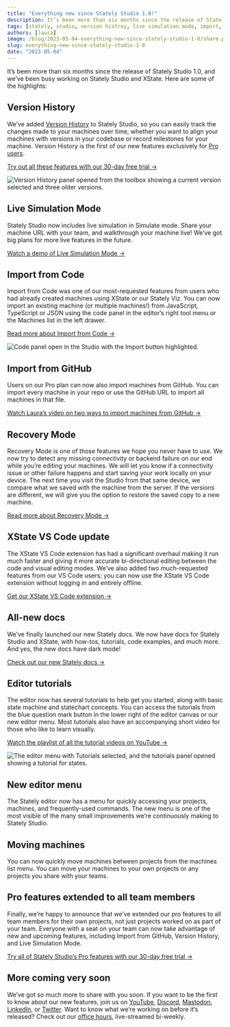 ```yaml
---
title: "Everything new since Stately Studio 1.0!"
description: It’s been more than six months since the release of Stately Studio 1.0, and we’ve been busy working on Stately Studio and XState. Here are some of the highlights.
tags: [stately, studio, version histroy, live simulation mode, import, github, xstate, extension, docs]
authors: [laura]
image: /blog/2023-05-04-everything-new-since-stately-studio-1-0/share.png
slug: everything-new-since-stately-studio-1-0
date: "2023-05-04"
---
```


It’s been more than six months since the release of Stately Studio 1.0, and we’ve been busy working on Stately Studio and XState. Here are some of the highlights:

<!--truncate-->

## Version History

We’ve added [Version History](https://stately.ai/blog/track-changes-as-you-work-with-version-history) to Stately Studio, so you can easily track the changes made to your machines over time, whether you want to align your machines with versions in your codebase or record milestones for your machine. Version History is the first of our new features exclusively for [Pro users](https://stately.ai/docs/studio-pro-plan).

[Try out all these features with our 30-day free trial →](https://stately.ai/pricing)

![Version History panel opened from the toolbox showing a current version selected and three older versions.](2023-05-04-version-history.png)

## Live Simulation Mode

Stately Studio now includes live simulation in Simulate mode. Share your machine URL with your team, and walkthrough your machine live! We’ve got big plans for more live features in the future.

[Watch a demo of Live Simulation Mode →](https://www.youtube.com/live/ysB2oKIig-k?feature=share&t=2824)

## Import from Code

Import from Code was one of our most-requested features from users who had already created machines using XState or our Stately Viz. You can now import an existing machine (or multiple machines!) from JavaScript, TypeScript or JSON using the code panel in the editor’s right tool menu or the Machines list in the left drawer.

[Read more about Import from Code →](https://stately.ai/blog/new-in-the-studio-import-from-code)

![Code panel open in the Studio with the Import button highlighted.](2023-05-04-import-from-code.png)

## Import from GitHub

Users on our Pro plan can now also import machines from GitHub. You can import every machine in your repo or use the GitHub URL to import all machines in that file.

[Watch Laura’s video on two ways to import machines from GitHub →](https://www.youtube.com/watch?v=5OAxh0SG18Y)

## Recovery Mode

Recovery Mode is one of those features we hope you never have to use. We now try to detect any missing connectivity or backend failure on our end while you’re editing your machines. We will let you know if a connectivity issue or other failure happens and start saving your work locally on your device. The next time you visit the Studio from that same device, we compare what we saved with the machine from the server. If the versions are different, we will give you the option to restore the saved copy to a new machine.

[Read more about Recovery Mode →](https://stately.ai/blog/new-in-the-studio-machine-restore)

## XState VS Code update

The XState VS Code extension has had a significant overhaul making it run much faster and giving it more accurate bi-directional editing between the code and visual editing modes. We’ve also added two much-requested features from our VS Code users; you can now use the XState VS Code extension without logging in and entirely offline.

[Get our XState VS Code extension →](https://marketplace.visualstudio.com/items?itemName=statelyai.stately-vscode)

## All-new docs

We’ve finally launched our new Stately docs. We now have docs for Stately Studio and XState, with how-tos, tutorials, code examples, and much more. And yes, the new docs have dark mode!

[Check out our new Stately docs →](https://stately.ai/docs)

## Editor tutorials

The editor now has several tutorials to help get you started, along with basic state machine and statechart concepts. You can access the tutorials from the blue question mark button in the lower right of the editor canvas or our new editor menu. Most tutorials also have an accompanying short video for those who like to learn visually.

[Watch the playlist of all the tutorial videos on YouTube →](https://www.youtube.com/watch?v=Aixi0e53qAE&list=PLvWgkXBB3dd4I_l-djWVU2UGPyBgKfnTQ)

![The editor menu with Tutorials selected, and the tutorials panel opened showing a tutorial for states.](2023-05-04-tutorials.png)

## New editor menu

The Stately editor now has a menu for quickly accessing your projects, machines, and frequently-used commands. The new menu is one of the most visible of the many small improvements we’re continuously making to Stately Studio.

## Moving machines

You can now quickly move machines between projects from the machines list menu. You can move your machines to your own projects or any projects you share with your teams.

## Pro features extended to all team members

Finally, we’re happy to announce that we’ve extended our pro features to all team members for their own projects, not just projects worked on as part of your team. Everyone with a seat on your team can now take advantage of new and upcoming features, including Import from GitHub, Version History, and Live Simulation Mode.

[Try all of Stately Studio’s Pro features with our 30-day free trial →](https://stately.ai/pricing)

## More coming very soon

We’ve got so much more to share with you soon. If you want to be the first to know about our new features, join us on [YouTube](https://www.youtube.com/c/statelyai), [Discord](https://discord.gg/xstate), [Mastodon](https://social.stately.ai/@stately), [LinkedIn](https://www.linkedin.com/company/statelyai), or [Twitter](https://twitter.com/statelyai). Want to know what we’re working on before it’s released? Check out our [office hours](https://www.youtube.com/watch?v=PfUIqTkDkfI&list=PLvWgkXBB3dd6PXbSoctwDXjWX-AQrxhds), live-streamed bi-weekly.
